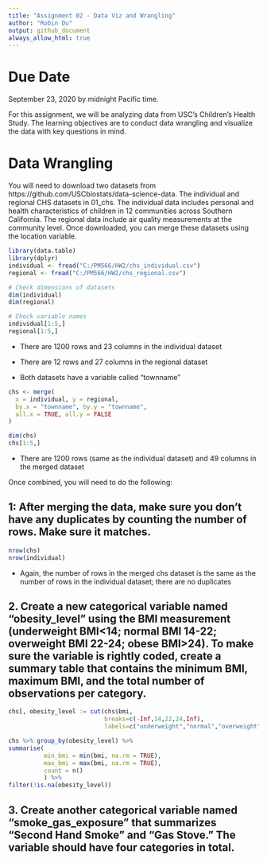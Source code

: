```yaml
---
title: "Assignment 02 - Data Viz and Wrangling"
author: "Robin Du"
output: github_document
always_allow_html: true
---
```


# Due Date

September 23, 2020 by midnight Pacific time.

For this assignment, we will be analyzing data from USC’s Children’s Health Study. The learning objectives are to conduct data wrangling and visualize the data with key questions in mind.

# Data Wrangling

You will need to download two datasets from https://github.com/USCbiostats/data-science-data. The individual and regional CHS datasets in 01_chs. The individual data includes personal and health characteristics of children in 12 communities across Southern California. The regional data include air quality measurements at the community level. Once downloaded, you can merge these datasets using the location variable.

```r
library(data.table)
library(dplyr)
individual <- fread("C:/PM566/HW2/chs_individual.csv")
regional <- fread("C:/PM566/HW2/chs_regional.csv")

# Check dimensions of datasets
dim(individual)
dim(regional)

# Check variable names
individual[1:5,]
regional[1:5,]
```

- There are 1200 rows and 23 columns in the individual dataset
- There are 12 rows and 27 columns in the regional dataset

- Both datasets have a variable called "townname"


```r
chs <- merge(
  x = individual, y = regional,
  by.x = "townname", by.y = "townname",
  all.x = TRUE, all.y = FALSE
)

dim(chs)
chs[1:5,]
```

- There are 1200 rows (same as the individual dataset) and 49 columns in the merged dataset


Once combined, you will need to do the following:


## 1: After merging the data, make sure you don’t have any duplicates by counting the number of rows. Make sure it matches.

```r
nrow(chs)
nrow(individual)
```
- Again, the number of rows in the merged chs dataset is the same as the number of rows in the individual dataset; there are no duplicates


## 2. Create a new categorical variable named “obesity_level” using the BMI measurement (underweight BMI<14; normal BMI 14-22; overweight BMI 22-24; obese BMI>24). To make sure the variable is rightly coded, create a summary table that contains the minimum BMI, maximum BMI, and the total number of observations per category.

```r
chs[, obesity_level := cut(chs$bmi,
                           breaks=c(-Inf,14,22,24,Inf),
                           labels=c("underweight","normal","overweight","obese"))]

chs %>% group_by(obesity_level) %>%
summarise(
          min_bmi = min(bmi, na.rm = TRUE),
          max_bmi = max(bmi, na.rm = TRUE),
          count = n()
          ) %>%
filter(!is.na(obesity_level))
```


## 3. Create another categorical variable named “smoke_gas_exposure” that summarizes “Second Hand Smoke” and “Gas Stove.” The variable should have four categories in total.

```r

```

